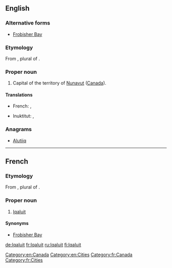 ==English==
{{wikipedia}}

===Alternative forms===
* [[Frobisher Bay]] {{qualifier|former name}}

===Etymology===
From {{etyl|ike|en}} {{term|ᐃᖃᓗᐃᑦ||place of fish|lang=ike}}, plural of {{term|ᐃᖃᓗᒃ||fish|tr=[[iqaluk]]|lang=ike}}.

===Proper noun===
{{en-proper noun}}

# Capital of the territory of [[Nunavut]] ([[Canada]]).

====Translations====
{{trans-top|capital of Nunavut}}
* French: {{t+|fr|Iqaluit}}, {{t|fr|Frobisher Bay}}
{{trans-mid}}
* Inuktitut: {{t|iu|ᐃᖃᓗᐃᑦ}}, {{t|iu|Iqaluit}}
{{trans-bottom}}

===Anagrams===
* [[Alutiiq#English|Alutiiq]]

[[Category:en:Canada]]
[[Category:en:Cities]]

----
==French==

===Etymology===
From {{etyl|ike|fr}} {{term|ᐃᖃᓗᐃᑦ||place of fish|lang=ike}}, plural of {{term|ᐃᖃᓗᒃ||fish|tr=[[iqaluk]]|lang=ike}}.

===Proper noun===
{{fr-proper noun}}

# [[#English|Iqaluit]] {{gloss|Capital of the territory of [[Nunavut]] ([[Canada]]).}}

====Synonyms====
* [[Frobisher Bay]] {{qualifier|former name}}

[[Category:fr:Canada]]
[[Category:fr:Cities]]

[[de:Iqaluit]]
[[fr:Iqaluit]]
[[ru:Iqaluit]]
[[fi:Iqaluit]]